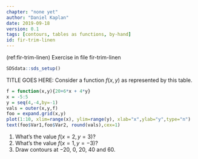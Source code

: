 ```yaml
---
chapter: "none yet"
author: "Daniel Kaplan"
date: 2019-09-18 
version: 0.1
tags: [contours, tables as functions, by-hand]
id: fir-trim-linen 
---
```


(ref:fir-trim-linen) Exercise in file fir-trim-linen

```r
SDSdata::sds_setup()
```

TITLE GOES HERE: Consider a function $f(x,y)$ as represented by this table.


```r
f = function(x,y){20+6*x + 4*y}
x = -5:5
y = seq(4,-4,by=-1)
vals = outer(x,y,f)
foo = expand.grid(x,y)
plot(1:10, xlim=range(x), ylim=range(y), xlab="x",ylab="y",type="n")
text(foo$Var1,foo$Var2, round(vals),cex=1)
```

 
1. What's the value $f( x=2, y=3)$?
#. What's the value $f( x=1, y=-3)$?
#. Draw contours at $-20$, $0$, $20$, $40$ and $60$.



